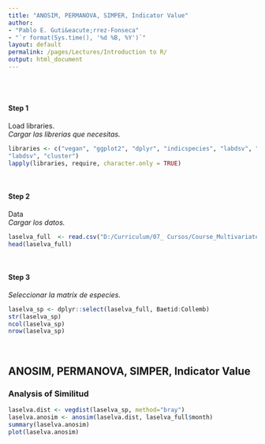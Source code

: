 ```yaml
---
title: "ANOSIM, PERMANOVA, SIMPER, Indicator Value"
author: 
- "Pablo E. Guti&eacute;rrez-Fonseca"
- "`r format(Sys.time(), '%d %B, %Y')`"
layout: default
permalink: /pages/Lectures/Introduction to R/
output: html_document
---
```

<br/>
<br/>

#### **Step 1**
Load libraries.<br>
_Cargar las librerias que necesitas._
```r
libraries <- c("vegan", "ggplot2", "dplyr", "indicspecies", "labdsv", "MASS",
"labdsv", "cluster")
lapply(libraries, require, character.only = TRUE)
```

<br/>

#### **Step 2**
Data<br>
_Cargar los datos._
```r
laselva_full  <- read.csv("D:/Curriculum/07_ Cursos/Course_Multivariate_Stat_for_Ecological_Data/data/nMDS_laSelva.csv")
head(laselva_full)

```

<br/>

#### **Step 3** 
_Seleccionar la matrix de especies._
```r
laselva_sp <- dplyr::select(laselva_full, Baetid:Collemb)
str(laselva_sp)
ncol(laselva_sp)
nrow(laselva_sp)

```

<br/>

## ANOSIM, PERMANOVA, SIMPER, Indicator Value

### Analysis of Similitud
```r
laselva.dist <- vegdist(laselva_sp, method="bray")
laselva.anosim <- anosim(laselva.dist, laselva_full$month)
summary(laselva.anosim)
plot(laselva.anosim)
```

